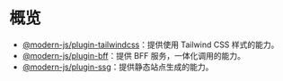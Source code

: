 # 概览

- [@modern-js/plugin-tailwindcss](/plugin/official/cli-plugins/plugin-tailwind)：提供使用 Tailwind CSS 样式的能力。
- [@modern-js/plugin-bff](/plugin/official/cli-plugins/plugin-bff)：提供 BFF 服务，一体化调用的能力。
- [@modern-js/plugin-ssg](/plugin/official/cli-plugins/plugin-bff)：提供静态站点生成的能力。
